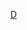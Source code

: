 {{asbox
| image     = Crab-icon.png
| pix       = 32
| subject   = [[螃蟹]] 
| qualifier = 
| category  = 螃蟹小作品
| tempsort  =  
| name      = Template:Crab-stub
}}
<noinclude>
[[Category:動物小作品模板|D]]
</noinclude>